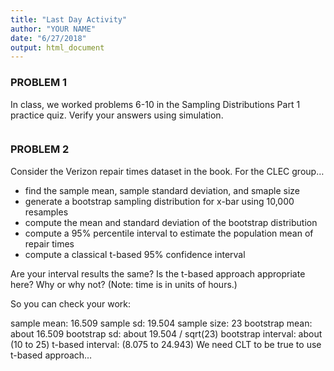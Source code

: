 ```yaml
---
title: "Last Day Activity"
author: "YOUR NAME"
date: "6/27/2018"
output: html_document
---
```


### PROBLEM 1

In class, we worked problems 6-10 in the Sampling Distributions Part 1 practice quiz. Verify your answers using simulation.

```r

```

### PROBLEM 2

Consider the Verizon repair times dataset in the book. For the CLEC group...

* find the sample mean, sample standard deviation, and smaple size
* generate a bootstrap sampling distribution for x-bar using 10,000 resamples
* compute the mean and standard deviation of the bootstrap distribution
* compute a 95% percentile interval to estimate the population mean of repair times
* compute a classical t-based 95% confidence interval 

Are your interval results the same? Is the t-based approach appropriate here? Why or why not? (Note: time is in units of hours.)

So you can check your work:

sample mean: 16.509
sample sd: 19.504
sample size: 23
bootstrap mean: about 16.509
bootstrap sd: about 19.504 / sqrt(23)
bootstrap interval: about (10 to 25)
t-based interval: (8.075 to 24.943)
We need CLT to be true to use t-based approach...

```r

```

